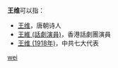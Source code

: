 '''王维'''可以指：
* [[王维|王维]]，唐朝诗人
* [[王維_(話劇演員)|王維 (話劇演員)]]，香港話劇團演員
* [[王维_(1918年)|王维 (1918年)]]，中共七大代表

{{disambig}}
[[Category:二字王姓人名消歧义|wei]]
